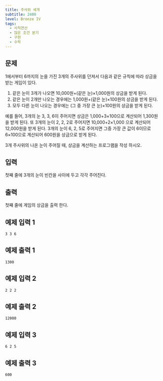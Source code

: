 ```yaml
---
title: 주사위 세개
subtitle: 2480
level: Bronze IV
tags:
  - 사칙연산
  - 많은 조건 분기
  - 구현
  - 수학
---
```


## 문제

1에서부터 6까지의 눈을 가진 3개의 주사위를 던져서 다음과 같은 규칙에 따라 상금을 받는 게임이 있다.

1.  같은 눈이 3개가 나오면 10,000원+(같은 눈)×1,000원의 상금을 받게 된다.
2.  같은 눈이 2개만 나오는 경우에는 1,000원+(같은 눈)×100원의 상금을 받게 된다.
3.  모두 다른 눈이 나오는 경우에는 (그 중 가장 큰 눈)×100원의 상금을 받게 된다.

예를 들어, 3개의 눈 3, 3, 6이 주어지면 상금은 1,000+3×100으로 계산되어 1,300원을 받게 된다. 또 3개의 눈이 2, 2, 2로 주어지면 10,000+2×1,000 으로 계산되어 12,000원을 받게 된다. 3개의 눈이 6, 2, 5로 주어지면 그중 가장 큰 값이 6이므로 6×100으로 계산되어 600원을 상금으로 받게 된다.

3개 주사위의 나온 눈이 주어질 때, 상금을 계산하는 프로그램을 작성 하시오.

## 입력

첫째 줄에 3개의 눈이 빈칸을 사이에 두고 각각 주어진다.

## 출력

첫째 줄에 게임의 상금을 출력 한다.

## 예제 입력 1

```
3 3 6
```

## 예제 출력 1

```
1300
```

## 예제 입력 2

```
2 2 2
```

## 예제 출력 2

```
12000
```

## 예제 입력 3

```
6 2 5
```

## 예제 출력 3

```
600
```
